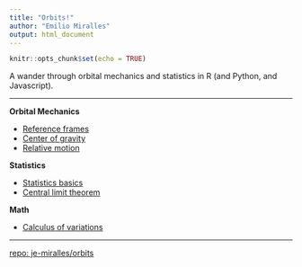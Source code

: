 ```yaml
---
title: "Orbits!"
author: "Emilio Miralles"
output: html_document
---
```


```r
knitr::opts_chunk$set(echo = TRUE)
```

A wander through orbital mechanics and statistics in R (and Python, and Javascript).

***

**Orbital Mechanics**

- [Reference frames](./physics/frames.html)
- [Center of gravity](./physics/center.html)
- [Relative motion](./physics/relative.html)

**Statistics**

- [Statistics basics](./stat_inf/stat_base.html)
- [Central limit theorem](./stat_inf/central_limit.html)

**Math**

- [Calculus of variations](./physics/landau.html)

***

[repo: je-miralles/orbits](https://github.com/je-miralles/orbits)
